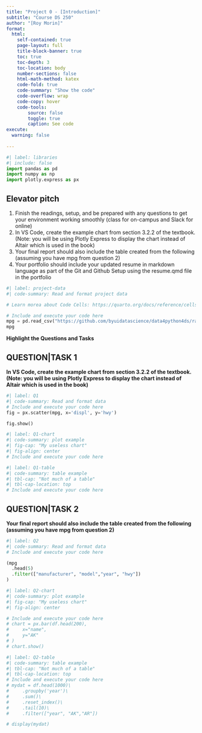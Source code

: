 ```yaml
---
title: "Project 0 - [Introduction]"
subtitle: "Course DS 250"
author: "[Roy Morin]"
format:
  html:
    self-contained: true
    page-layout: full
    title-block-banner: true
    toc: true
    toc-depth: 3
    toc-location: body
    number-sections: false
    html-math-method: katex
    code-fold: true
    code-summary: "Show the code"
    code-overflow: wrap
    code-copy: hover
    code-tools:
        source: false
        toggle: true
        caption: See code
execute: 
  warning: false
    
---
```


```python
#| label: libraries
#| include: false
import pandas as pd
import numpy as np
import plotly.express as px
```


## Elevator pitch

1. Finish the readings, setup, and be prepared with any questions to get your environment working smoothly (class for on-campus and Slack for online)
1. In VS Code, create the example chart from section 3.2.2 of the textbook. (Note: you will be using Plotly Express to display the chart instead of Altair which is used in the book)
1. Your final report should also include the table created from the following (assuming you have mpg from question 2)
1. Your portfolio should include your updated resume in markdown language as part of the Git and Github Setup using the resume.qmd file in the portfolio

```python
#| label: project-data
#| code-summary: Read and format project data

# Learn morea about Code Cells: https://quarto.org/docs/reference/cells/cells-jupyter.html

# Include and execute your code here
mpg = pd.read_csv("https://github.com/byuidatascience/data4python4ds/raw/master/data-raw/mpg/mpg.csv")
mpg
```

__Highlight the Questions and Tasks__

## QUESTION|TASK 1

__In VS Code, create the example chart from section 3.2.2 of the textbook. (Note: you will be using Plotly Express to display the chart instead of Altair which is used in the book)__


```python
#| label: Q1
#| code-summary: Read and format data
# Include and execute your code here
fig = px.scatter(mpg, x='displ', y='hwy')

fig.show()
```



```python
#| label: Q1-chart
#| code-summary: plot example
#| fig-cap: "My useless chart"
#| fig-align: center
# Include and execute your code here

```


```python
#| label: Q1-table
#| code-summary: table example
#| tbl-cap: "Not much of a table"
#| tbl-cap-location: top
# Include and execute your code here

```


## QUESTION|TASK 2

__Your final report should also include the table created from the following (assuming you have mpg from question 2)__


```python
#| label: Q2
#| code-summary: Read and format data
# Include and execute your code here

(mpg
  .head(5)
  .filter(["manufacturer", "model","year", "hwy"])
)
```


```python
#| label: Q2-chart
#| code-summary: plot example
#| fig-cap: "My useless chart"
#| fig-align: center

# Include and execute your code here
# chart = px.bar(df.head(200),
#     x="name", 
#     y="AK"
# )
# chart.show()

```


```python
#| label: Q2-table
#| code-summary: table example
#| tbl-cap: "Not much of a table"
#| tbl-cap-location: top
# Include and execute your code here
# mydat = df.head(1000)\
#     .groupby('year')\
#     .sum()\
#     .reset_index()\
#     .tail(10)\
#     .filter(["year", "AK","AR"])

# display(mydat)

```
